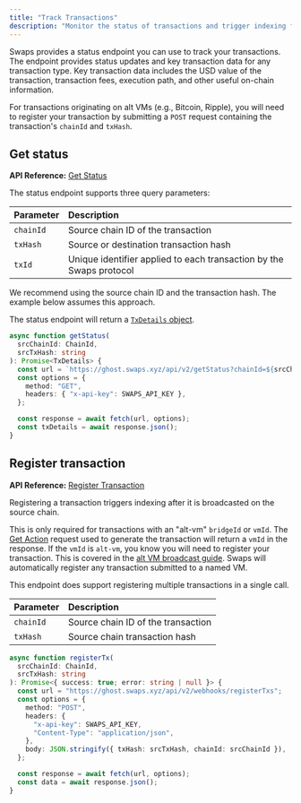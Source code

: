 ```yaml
---
title: "Track Transactions"
description: "Monitor the status of transactions and trigger indexing for alt VM transactions."
---
```



Swaps provides a status endpoint you can use to track your transactions. The endpoint provides status updates and key transaction data for any transaction type. Key transaction data includes the USD value of the transaction, transaction fees, execution path, and other useful on-chain information.

For transactions originating on alt VMs (e.g., Bitcoin, Ripple), you will need to register your transaction by submitting a `POST` request containing the transaction's `chainId` and `txHash`.

## Get status

**API Reference:** [Get Status](/api-reference/get-status)

The status endpoint supports three query parameters:

| Parameter | Description                                                         |
| :-------- | :------------------------------------------------------------------ |
| `chainId` | Source chain ID of the transaction                                  |
| `txHash`  | Source or destination transaction hash                              |
| `txId`    | Unique identifier applied to each transaction by the Swaps protocol |

We recommend using the source chain ID and the transaction hash. The example below assumes this approach.

The status endpoint will return a [`TxDetails` object](/api-reference/get-status#response-status-message).

```typescript
async function getStatus(
  srcChainId: ChainId,
  srcTxHash: string
): Promise<TxDetails> {
  const url = `https://ghost.swaps.xyz/api/v2/getStatus?chainId=${srcChainId}&txHash=${srcTxHash}`;
  const options = {
    method: "GET",
    headers: { "x-api-key": SWAPS_API_KEY },
  };

  const response = await fetch(url, options);
  const txDetails = await response.json();
}
```

## Register transaction

**API Reference:** [Register Transaction](/api-reference/register-transaction)

Registering a transaction triggers indexing after it is broadcasted on the source chain.

This is only required for transactions with an "alt-vm" `bridgeId` or `vmId`. The [Get Action](/api-reference/get-action) request used to generate the transaction will return a `vmId` in the response. If the `vmId` is `alt-vm`, you know you will need to register your transaction. This is covered in the [alt VM broadcast guide](/guides/swap#broadcast-on-altvm). Swaps will automatically register any transaction submitted to a named VM.

This endpoint does support registering multiple transactions in a single call.

| Parameter | Description                        |
| :-------- | :--------------------------------- |
| `chainId` | Source chain ID of the transaction |
| `txHash`  | Source chain transaction hash      |

```typescript
async function registerTx(
  srcChainId: ChainId,
  srcTxHash: string
): Promise<{ success: true; error: string | null }> {
  const url = "https://ghost.swaps.xyz/api/v2/webhooks/registerTxs";
  const options = {
    method: "POST",
    headers: {
      "x-api-key": SWAPS_API_KEY,
      "Content-Type": "application/json",
    },
    body: JSON.stringify({ txHash: srcTxHash, chainId: srcChainId }),
  };

  const response = await fetch(url, options);
  const data = await response.json();
}
```
